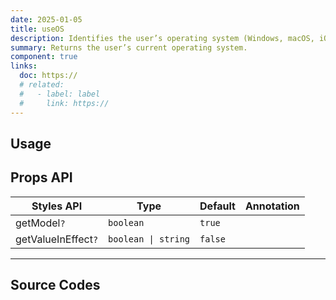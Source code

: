 ```yaml
---
date: 2025-01-05
title: useOS
description: Identifies the user’s operating system (Windows, macOS, iOS, Android, etc.).
summary: Returns the user’s current operating system.
component: true
links:
  doc: https://
  # related:
  #   - label: label
  #     link: https://
---
```


## Usage

<UseOsDemosUsage />

## Props API

| Styles API          | Type                | Default | Annotation |
| ------------------- | ------------------- | ------- | ---------- |
| getModel`?`         | `boolean`           | `true`  |            |
| getValueInEffect`?` | `boolean \| string` | `false` |            |

---

## Source Codes

<SourceCodes name="use-os" />
